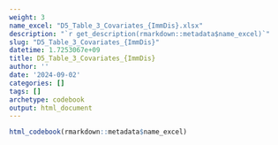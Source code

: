 ```yaml
---
weight: 3
name_excel: "D5_Table_3_Covariates_{ImmDis}.xlsx"
description: "`r get_description(rmarkdown::metadata$name_excel)`"
slug: "D5_Table_3_Covariates_{ImmDis}"
datetime: 1.7253067e+09
title: D5_Table_3_Covariates_{ImmDis}
author: ''
date: '2024-09-02'
categories: []
tags: []
archetype: codebook
output: html_document
---
```


```r
html_codebook(rmarkdown::metadata$name_excel)
```
